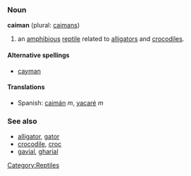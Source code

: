 ===Noun===
'''caiman''' (plural: [[caimans]])

#an [[amphibious]] [[reptile]] related to [[alligator]]s and [[crocodile]]s.

====Alternative spellings====
*[[cayman]]

====Translations====
*Spanish: [[caimán]] ''m'', [[yacaré]] ''m''

===See also===
*[[alligator]], [[gator]]
*[[crocodile]], [[croc]]
*[[gavial]], [[gharial]]

[[Category:Reptiles]]